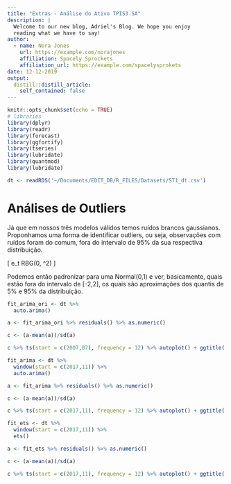 ```yaml
---
title: "Extras - Análise do Ativo TPIS3.SA"
description: |
  Welcome to our new blog, Adriel's Blog. We hope you enjoy 
  reading what we have to say!
author:
  - name: Nora Jones 
    url: https://example.com/norajones
    affiliation: Spacely Sprockets
    affiliation_url: https://example.com/spacelysprokets
date: 12-12-2019
output:
  distill::distill_article:
    self_contained: false
---
```


```r
knitr::opts_chunk$set(echo = TRUE)
# libraries
library(dplyr)
library(readr)
library(forecast)
library(ggfortify)
library(tseries)
library(lubridate)
library(quantmod)
library(lubridate)

dt <- readRDS('~/Documents/EDIT_DB/R_FILES/Datasets/ST1_dt.csv')
```

# Análises de Outliers

Já que em nossos três modelos válidos temos ruídos brancos gaussianos. Proponhamos uma forma de identificar outliers, ou seja, observações com ruídos foram do comum, fora do intervalo de 95% da sua respectiva distribuição.

\[
e_t \sim RBG(0, \sigma^2)
\]

Podemos então padronizar para uma Normal(0,1) e ver, basicamente, quais estão fora do intervalo de [-2,2], os quais são aproximações dos quantis de 5% e 95% da distribuição.

```r
fit_arima_ori <- dt %>%
  auto.arima()

a <- fit_arima_ori %>% residuals() %>% as.numeric()

c <- (a-mean(a))/sd(a) 

c %>% ts(start = c(2007,07), frequency = 12) %>% autoplot() + ggtitle('Erros Padronizados ARIMA(0,1,1)', 'Série Não Modificada')

```

```r
fit_arima <- dt %>%
  window(start = c(2017,11)) %>%
  auto.arima()

a <- fit_arima %>% residuals() %>% as.numeric()

c <- (a-mean(a))/sd(a) 

c %>% ts(start = c(2017,11), frequency = 12) %>% autoplot() + ggtitle('Erros Padronizados ARIMA(0,1,0)', 'Série Modificada')

```


```r
fit_ets <- dt %>%
  window(start = c(2017,11)) %>%
  ets()

a <- fit_ets %>% residuals() %>% as.numeric()

c <- (a-mean(a))/sd(a) 

c %>% ts(start = c(2017,11), frequency = 12) %>% autoplot() + ggtitle('Erros Padronizados ETS(M,N,N)', 'Série Modificada')

```



